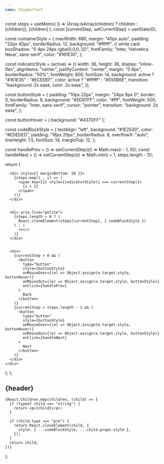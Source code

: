 ```yaml
---
name: StepperTest
---
```




  const steps = useMemo(
    () => (Array.isArray(children) ? children : [children]),
    [children]
  );
  const [currentStep, setCurrentStep] = useState(0);


  const containerStyle = {
    maxWidth: 680,
    margin: "40px auto",
    padding: "32px 40px",
    borderRadius: 12,
    background: "#ffffff",            // white card
    boxShadow: "0 4px 24px rgba(0,0,0,.12)",
    fontFamily: "Inter, 'Helvetica Neue', sans-serif",
    color: "#161E35",
  };


  const indicatorStyle = (active) => ({
    width: 36,
    height: 36,
    display: "inline-flex",
    alignItems: "center",
    justifyContent: "center",
    margin: "0 6px",
    borderRadius: "50%",
    fontWeight: 600,
    fontSize: 14,
    background: active ? "#161E35" : "#ECEDEF",
    color: active ? "#ffffff" : "#555B6E",
    transition: "background .2s ease, color .2s ease",
  });


  const buttonStyle = {
    padding: "10px 22px",
    margin: "24px 8px 0",
    border: 0,
    borderRadius: 6,
    background: "#5D97FF",
    color: "#fff",
    fontWeight: 500,
    fontFamily: "Inter, sans-serif",
    cursor: "pointer",
    transition: "background .2s ease",
  };

  const buttonHover = { background: "#437DFF" };

  const codeBlockStyle = {
    textAlign: "left",
    background: "#1E2530",
    color: "#EDEDED",
    padding: "16px 20px",
    borderRadius: 8,
    overflowX: "auto",
    lineHeight: 1.5,
    fontSize: 14,
    marginTop: 12,
  };


  const handlePrev = () => setCurrentStep((i) => Math.max(i - 1, 0));
  const handleNext = () =>
    setCurrentStep((i) => Math.min(i + 1, steps.length - 1));

  return (
    <div style={containerStyle}>
    
      <div style={{ marginBottom: 28 }}>
        {steps.map((_, i) => (
          <span key={i} style={indicatorStyle(i === currentStep)}>
            {i + 1}
          </span>
        ))}
      </div>


      <div aria-live="polite">
        {steps.length > 0 ? (
          React.cloneElement(steps[currentStep], { codeBlockStyle })
        ) : (
          <></>
        )}
      </div>


      <div>
        {currentStep > 0 && (
          <button
            type="button"
            style={buttonStyle}
            onMouseOver={(e) => Object.assign(e.target.style, buttonHover)}
            onMouseOut={(e) => Object.assign(e.target.style, buttonStyle)}
            onClick={handlePrev}
          >
            Back
          </button>
        )}
        {currentStep < steps.length - 1 && (
          <button
            type="button"
            style={buttonStyle}
            onMouseOver={(e) => Object.assign(e.target.style, buttonHover)}
            onMouseOut={(e) => Object.assign(e.target.style, buttonStyle)}
            onClick={handleNext}
          >
            Next
          </button>
        )}
      </div>
    </div>
  );
};


  <div style={{ fontFamily: "Inter, sans-serif" }}>
    <h2 style={{ margin: "0 0 24px", fontWeight: 600, fontSize: 22 }}>
      {header}
    </h2>


    {React.Children.map(children, (child) => {
      if (typeof child === "string") {
        return <p>{child}</p>;
      }

      if (child.type === "pre") {
        return React.cloneElement(child, {
          style: { ...codeBlockStyle, ...child.props.style },
        });
      }
      return child;
    })}
  </div>
);
